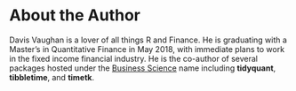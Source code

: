
# About the Author {-}

Davis Vaughan is a lover of all things R and Finance. He is graduating with a Master's
in Quantitative Finance in May 2018, with immediate plans to work in the 
fixed income financial industry. He is the co-author of several packages hosted
under the [Business Science](http://www.business-science.io/) name including
__tidyquant__, __tibbletime__, and __timetk__.